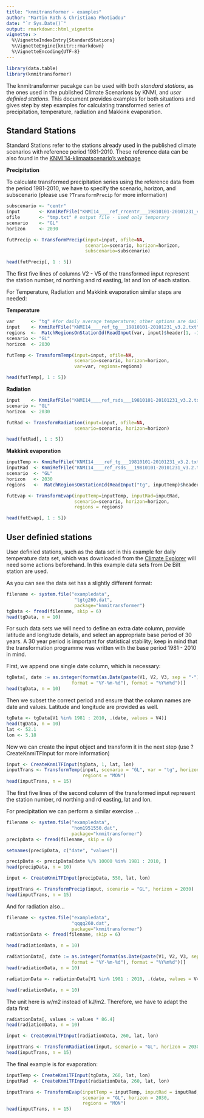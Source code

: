 ```yaml
---
title: "knmitransformer - examples"
author: "Martin Roth & Christiana Photiadou"
date: "`r Sys.Date()`"
output: rmarkdown::html_vignette
vignette: >
  %\VignetteIndexEntry{StandardStations}
  %\VignetteEngine{knitr::rmarkdown}
  %\VignetteEncoding{UTF-8}
---
```


```r
library(data.table)
library(knmitransformer)
```
The knmitransformer pacakge can be used with both *standard stations*, as the 
ones used in the published Climate Scenarions by KNMI, and 
*user definied stations*. 
This document provides examples for both situations and gives step by step 
examples for calculating transformed series of precipitation, temperature, 
radiation and Makkink evaporation.

## Standard Stations
Standard Stations refer to the stations already used in the published climate 
scenarios with reference period 1981-2010. 
These reference data can be also found in the [KNMI'14-klimaatscenario's webpage](http://www.klimaatscenarios.nl/toekomstig_weer/transformatie/index.html)

 
**Precipitation**

To calculate transformed precipitation series using the reference data from the 
period 1981-2010, we have to specify the scenario, horizon, and subscenario 
(please use ``` ?TransformPrecip ``` for more information) 
```r
subscenario <- "centr"
input       <- KnmiRefFile("KNMI14____ref_rrcentr___19810101-20101231_v3.2.txt")
ofile       <- "tmp.txt" # output file - used only temporary
scenario    <- "GL"
horizon     <- 2030
```

```r
futPrecip <- TransformPrecip(input=input, ofile=NA,
                             scenario=scenario, horizon=horizon,
                             subscenario=subscenario)
```

```r
head(futPrecip[, 1 : 5])
```

The first five lines of columns V2 - V5 of the transformed input represent the
station number, rd northing and rd easting, lat and lon of each station. 

For Temperature, Radiation and Makkink evaporation similar steps are needed:

**Temperature**
```r
var      <- "tg" #for daily average temperature; other options are daily maximum (tx), minimum (tn) temperature
input    <- KnmiRefFile("KNMI14____ref_tg___19810101-20101231_v3.2.txt")
regions  <-  MatchRegionsOnStationId(ReadInput(var, input)$header[1, -1])
scenario <- "GL"
horizon  <- 2030
```

```r
futTemp <- TransformTemp(input=input, ofile=NA,
                         scenario=scenario, horizon=horizon,
                         var=var, regions=regions)
```

```r
head(futTemp[, 1 : 5])
```

**Radiation**
```r
input    <- KnmiRefFile("KNMI14____ref_rsds___19810101-20101231_v3.2.txt")
scenario <- "GL"
horizon  <- 2030
```

```r
futRad <- TransformRadiation(input=input, ofile=NA,
                         scenario=scenario, horizon=horizon)
```

```r
head(futRad[, 1 : 5])
```

**Makkink evaporation**
```r
inputTemp <- KnmiRefFile("KNMI14____ref_tg___19810101-20101231_v3.2.txt")
inputRad  <- KnmiRefFile("KNMI14____ref_rsds___19810101-20101231_v3.2.txt")
scenario  <- "GL"
horizon   <- 2030
regions   <-  MatchRegionsOnStationId(ReadInput("tg", inputTemp)$header[1, -1])
```

```r
futEvap <- TransformEvap(inputTemp=inputTemp, inputRad=inputRad,
                         scenario=scenario, horizon=horizon,
                         regions = regions)
```

```r
head(futEvap[, 1 : 5])
```

## User definied stations

User definied stations, such as the data set in this example for daily 
temperature data set, which was downloaded from the [Climate Explorer](https://climexp.knmi.nl/selectdailyseries.cgi?id=someone@somewhere) 
will need some actions beforehand. 
In this example data sets from De Bilt station are used.

As you can see the data set has a slightly different format:
```r
filename <- system.file("exampledata",
                         "tgtg260.dat",
                         package="knmitransformer")
tgData <- fread(filename, skip = 6)
head(tgData, n = 10)
```

For such data sets we will need to define an extra date column, provide 
latitude and longitude details, and select an appropriate base period of 30 
years. 
A 30 year period is important for statistical stability; keep in mind that the 
transformation programme was written with the base period 1981 - 2010 in mind.

First, we append one single date column, which is necessary:
```r
tgData[, date := as.integer(format(as.Date(paste(V1, V2, V3, sep = "-"),
                        format = "%Y-%m-%d"), format = "%Y%m%d"))]
head(tgData, n = 10)
```
Then we subset the correct period and ensure that the column names are date and 
values. 
Latitude and longitude are provided as well.

```r
tgData <- tgData[V1 %in% 1981 : 2010, .(date, values = V4)]
head(tgData, n = 10)
lat <- 52.1
lon <- 5.18
```

Now we can create the input object and transform it in the next step 
(use ?CreateKnmiTFInput for more information)
```r
input <- CreateKnmiTFInput(tgData, 1, lat, lon)
inputTrans <- TransformTemp(input, scenario = "GL", var = "tg", horizon = 2030,
                            regions = "MON") 
head(inputTrans, n = 15)
```

The first five lines of the second column of the transformed input represent the
station number, rd northing and rd easting, lat and lon. 

For precipitation we can perform a similar exercise ...
```r
filename <- system.file("exampledata",
                        "hom1951550.dat",
                        package="knmitransformer")
precipData <- fread(filename, skip = 6)

setnames(precipData, c("date", "values"))

precipData <- precipData[date %/% 10000 %in% 1981 : 2010, ]
head(precipData, n = 10)

input <- CreateKnmiTFInput(precipData, 550, lat, lon)

inputTrans <- TransformPrecip(input, scenario = "GL", horizon = 2030)
head(inputTrans, n = 15)
```

And for radiation also...
```r
filename <- system.file("exampledata",
                        "qqqq260.dat",
                        package="knmitransformer")
radiationData <- fread(filename, skip = 6)

head(radiationData, n = 10)

radiationData[, date := as.integer(format(as.Date(paste(V1, V2, V3, sep = "-"),
                        format = "%Y-%m-%d"), format = "%Y%m%d"))]
head(radiationData, n = 10)

radiationData <- radiationData[V1 %in% 1981 : 2010, .(date, values = V4)]

head(radiationData, n = 10)
```
The unit here is w/m2 instead of kJ/m2. Therefore, we have to adapt the data
first
```r
radiationData[, values := values * 86.4]
head(radiationData, n = 10)
```

```r

input <- CreateKnmiTFInput(radiationData, 260, lat, lon)

inputTrans <- TransformRadiation(input, scenario = "GL", horizon = 2030) 
head(inputTrans, n = 15)

```

The final example is for evaporation:
```r
inputTemp <- CreateKnmiTFInput(tgData, 260, lat, lon)
inputRad  <- CreateKnmiTFInput(radiationData, 260, lat, lon)

inputTrans <- TransformEvap(inputTemp = inputTemp, inputRad = inputRad,
                            scenario = "GL", horizon = 2030,
                            regions = "MON")
head(inputTrans, n = 15)
```

  
